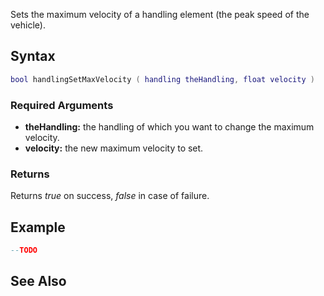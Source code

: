 
{{Server function}}
Sets the maximum velocity of a handling element (the peak speed of the vehicle).

==Syntax==
<syntaxhighlight lang="lua">
bool handlingSetMaxVelocity ( handling theHandling, float velocity )
</syntaxhighlight>

===Required Arguments===
*'''theHandling:''' the handling of which you want to change the maximum velocity.
*'''velocity:''' the new maximum velocity to set.

===Returns===
Returns ''true'' on success, ''false'' in case of failure.

==Example==
<syntaxhighlight lang="lua">
--TODO
</syntaxhighlight>

==See Also==
{{Handling_functions}}